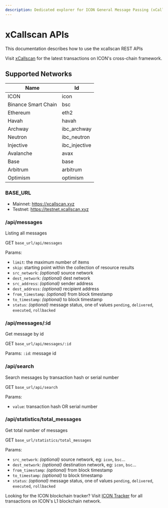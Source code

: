 ```yaml
---
description: Dedicated explorer for ICON General Message Passing (xCall) transactions.
---
```




# xCallscan APIs
This documentation describes how to use the xcallscan REST APIs

<Callout type="info">
  Visit <a className="inline-block font-semibold" href="https://xcallscan.xyz/">xCallscan</a> for the latest transactions on ICON's cross-chain framework.
</Callout>

## Supported Networks

| Name  | Id  |
|--|--|
| ICON | icon |
| Binance Smart Chain | bsc |
| Ethereum | eth2  |
| Havah | havah |
| Archway | ibc_archway |
| Neutron | ibc_neutron |
| Injective | ibc_injective |
| Avalanche | avax |
| Base | base |
| Arbitrum | arbitrum |
| Optimism | optimism |

### BASE_URL
* Mainnet: https://xcallscan.xyz
* Testnet: https://testnet.xcallscan.xyz

### /api/messages
Listing all messages

GET ```base_url/api/messages```

Params:
- `limit`: the maximum number of items
- `skip`: starting point within the collection of resource results
- `src_network`: *(optional)* source network
- `dest_network`: *(optional)* dest network
- `src_address`: *(optional)* sender address
- `dest_address`: *(optional)* recipient address
- `from_timestamp`: *(optional)* from block timestamp
- `to_timestamp`: *(optional)* to block timestamp
- `status`: *(optional)* message status, one of values `pending`, `delivered`, `executed`, `rollbacked`

### /api/messages/:id
Get message by id

GET ```base_url/api/messages/:id```

Params:
```:id```: message id

### /api/search
Search messages by transaction hash or serial number

GET ```base_url/api/search```

Params:
* ```value```: transaction hash OR serial number

### /api/statistics/total_messages

Get total number of messages

GET `base_url/statistics/total_messages`

Params:

- `src_network`: *(optional)* source network, eg: `icon`, `bsc`...
- `dest_network`: *(optional)* destination network, eg: `icon`, `bsc`...
- `from_timestamp`: *(optional)* from block timestamp
- `to_timestamp`: *(optional)* to block timestamp
- `status`: *(optional)* message status, one of values `pending`, `delivered`, `executed`, `rollbacked`

<Callout type="warning">
  Looking for the ICON blockchain tracker? Visit <a className="inline-block font-semibold" href="https://tracker.icon.community/">ICON Tracker</a> for all transactions on ICON's L1 blockchain network.
</Callout>